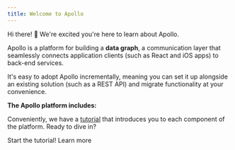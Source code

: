```yaml
---
title: Welcome to Apollo
---
```



Hi there! 👋 We're excited you're here to learn about Apollo.

Apollo is a platform for building a **data graph**, a communication layer that seamlessly connects application clients (such as React and iOS apps) to back-end services.

It's easy to adopt Apollo incrementally, meaning you can set it up alongside an existing solution (such as a REST API) and migrate functionality at your convenience.

**The Apollo platform includes:**

<StandaloneDocsetNav />

Conveniently, we have a [tutorial](/tutorial/introduction) that introduces you to each component of the platform. Ready to dive in?


<ButtonWrapper>
  <ButtonLink size="large" color="branded" to="/tutorial/introduction">
    Start the tutorial!
  </ButtonLink>
  <ButtonLink size="large" to="/intro/platform">
    Learn more
  </ButtonLink>
</ButtonWrapper>

